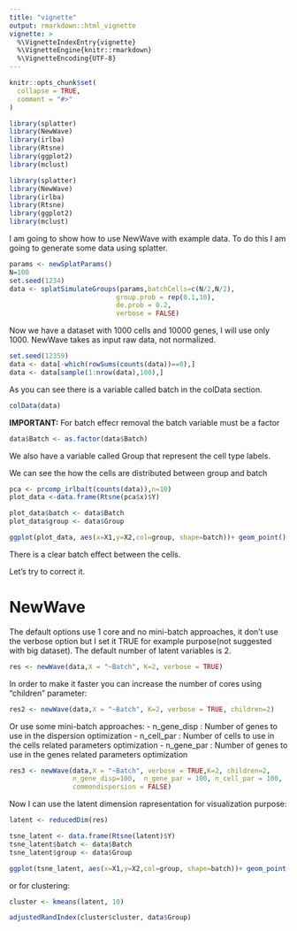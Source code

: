 ```yaml
---
title: "vignette"
output: rmarkdown::html_vignette
vignette: >
  %\VignetteIndexEntry{vignette}
  %\VignetteEngine{knitr::rmarkdown}
  %\VignetteEncoding{UTF-8}
---
```


```r
knitr::opts_chunk$set(
  collapse = TRUE,
  comment = "#>"
)
```

```r
library(splatter)
library(NewWave)
library(irlba)
library(Rtsne)
library(ggplot2)
library(mclust)
```

```r
library(splatter)
library(NewWave)
library(irlba)
library(Rtsne)
library(ggplot2)
library(mclust)
```
I am going to show how to use NewWave with example data.
To do this I am going to generate some data using splatter.

```r
params <- newSplatParams()
N=100
set.seed(1234)
data <- splatSimulateGroups(params,batchCells=c(N/2,N/2),
                           group.prob = rep(0.1,10),
                           de.prob = 0.2,
                           verbose = FALSE) 
```

Now we have a dataset with 1000 cells and 10000 genes, I will use only 1000.
NewWave takes as input raw data, not normalized.

```r
set.seed(12359)
data <- data[-which(rowSums(counts(data))==0),]
data <- data[sample(1:nrow(data),100),]
```

As you can see there is a variable called batch in the colData section.

```r
colData(data)
```

**IMPORTANT:** For batch effecr removal the batch variable must be a factor

```r
data$Batch <- as.factor(data$Batch)
```

We also have a variable called Group that represent the cell type labels.

We can see the how the cells are distributed between group and batch
```r
pca <- prcomp_irlba(t(counts(data)),n=10)
plot_data <-data.frame(Rtsne(pca$x)$Y)
```

```r
plot_data$batch <- data$Batch
plot_data$group <- data$Group
```

```r
ggplot(plot_data, aes(x=X1,y=X2,col=group, shape=batch))+ geom_point()
```

There is a clear batch effect between the cells.

Let's try to correct it.

# NewWave

The default options use 1 core and no mini-batch approaches, it don't use
the verbose option but I set it TRUE for example purpose(not suggested with
big dataset). The default number of latent variables is 2.
```r
res <- newWave(data,X = "~Batch", K=2, verbose = TRUE)
```
In order to make it faster you can increase the number of cores using "children" parameter:
```r
res2 <- newWave(data,X = "~Batch", K=2, verbose = TRUE, children=2)
```

Or use some mini-batch approaches:
    - n_gene_disp : Number of genes to use in the dispersion optimization
    - n_cell_par : Number of cells to use in the cells related parameters
        optimization
    - n_gene_par : Number of genes to use in the genes related parameters
        optimization

```r
res3 <- newWave(data,X = "~Batch", verbose = TRUE,K=2, children=2,
                n_gene_disp=100,  n_gene_par = 100, n_cell_par = 100,
                commondispersion = FALSE)
```

Now I can use the latent dimension rapresentation for visualization purpose:

```r
latent <- reducedDim(res)

tsne_latent <- data.frame(Rtsne(latent)$Y)
tsne_latent$batch <- data$Batch
tsne_latent$group <- data$Group
```

```r
ggplot(tsne_latent, aes(x=X1,y=X2,col=group, shape=batch))+ geom_point()
```

or for clustering:

```r
cluster <- kmeans(latent, 10)

adjustedRandIndex(cluster$cluster, data$Group)
```
